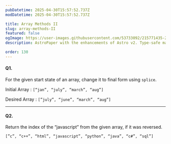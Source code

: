 ```yaml
---
pubDatetime: 2025-04-30T15:57:52.737Z
modDatetime: 2025-04-30T15:57:52.737Z

title: Array Methods II
slug: array-methods-II
featured: false
ogImage: https://user-images.githubusercontent.com/53733092/215771435-25408246-2309-4f8b-a781-1f3d93bdf0ec.png
description: AstroPaper with the enhancements of Astro v2. Type-safe markdown contents, bug fixes and better dev experience etc.

order: 130
---
```


#### Q1.

For the given start state of an array, change it to final form using `splice`.

Initial Array : `[“jan”, “july”, “march”, “aug”]` 

Desired Array : `[”july”, “june”, “march”, “aug”]` 

---

#### Q2.

Return the index of the “javascript” from the given array, if it was reversed.

`[”c”, “c++”, “html”, “javascript”, “python”, “java”, “c#”, “sql”]`